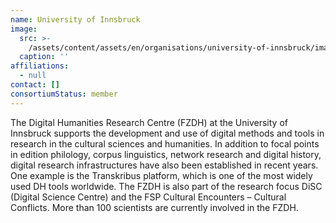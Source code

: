 ```yaml
---
name: University of Innsbruck
image:
  src: >-
    /assets/content/assets/en/organisations/university-of-innsbruck/image/src.png
  caption: ''
affiliations:
  - null
contact: []
consortiumStatus: member
---
```

The Digital Humanities Research Centre (FZDH) at the University of Innsbruck supports the development and use of digital methods and tools in research in the cultural sciences and humanities. In addition to focal points in edition philology, corpus linguistics, network research and digital history, digital research infrastructures have also been established in recent years. One example is the Transkribus platform, which is one of the most widely used DH tools worldwide. The FZDH is also part of the research focus DiSC (Digital Science Centre) and the FSP Cultural Encounters – Cultural Conflicts. More than 100 scientists are currently involved in the FZDH.
